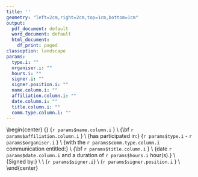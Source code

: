 ```yaml
---
title: ''
geometry: "left=2cm,right=2cm,top=1cm,bottom=1cm"
output:
  pdf_document: default
  word_document: default
  html_document:
    df_print: paged
classoption: landscape
params:
  type.i: ""
  organiser.i: ""
  hours.i: ""
  signer.i: ""
  signer.position.i: ""
  name.column.i: ""
  affiliation.column.i: ""
  date.column.i: ""
  title.column.i: ""
  comm.type.column.i: ""
---
```


\begin{center}
\pagenumbering{gobble}
\includegraphics[height=4cm]{lpic.png} 
\hfill
\includegraphics[height=4cm]{rpic.png}
\linebreak
\bigskip
{\Huge\bf Certificate of participation} 
\vfill
{\Huge `r params$name.column.i` } \\
{\Large\bf `r params$affiliation.column.i` } \\
\vfill
{\Large has participated in:}
{\Large `r params$type.i` - `r params$organiser.i` } \\
\vfill
{\Large with the `r params$comm.type.column.i` communication entitled:} \\
\vfill
{\Huge\bf `r params$title.column.i` } \\
\vfill
{\Large date `r params$date.column.i` and a duration of `r params$hours.i` hour(s).} \\
\vfill
{\Large Signed by:} \\
\vfill
\includegraphics[height=2cm]{spic.png} \\
{\Large `r params$signer.i`} \\
{\Large `r params$signer.position.i` } \\
\end{center}
\pagebreak


